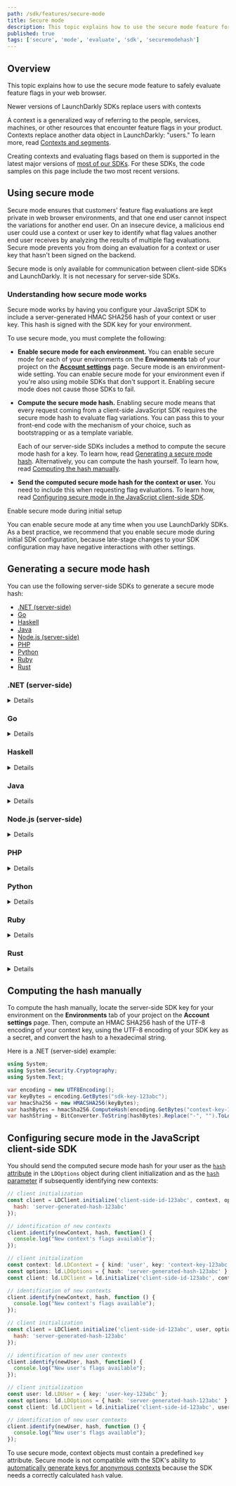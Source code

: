 ```yaml
---
path: /sdk/features/secure-mode
title: Secure mode
description: This topic explains how to use the secure mode feature for safely evaluating feature flags in your web browser.
published: true
tags: ['secure', 'mode', 'evaluate', 'sdk', 'securemodehash']
---
```


## Overview

This topic explains how to use the secure mode feature to safely evaluate feature flags in your web browser.

<Callout intent="info">
<CalloutTitle>Newer versions of LaunchDarkly SDKs replace users with contexts</CalloutTitle>
<CalloutDescription>

A context is a generalized way of referring to the people, services, machines, or other resources that encounter feature flags in your product. Contexts replace another data object in LaunchDarkly: "users." To learn more, read [Contexts and segments](/home/contexts).

Creating contexts and evaluating flags based on them is supported in the latest major versions of [most of our SDKs](/sdk). For these SDKs, the code samples on this page include the two most recent versions.

</CalloutDescription>
</Callout>

## Using secure mode

Secure mode ensures that customers' feature flag evaluations are kept private in web browser environments, and that one end user cannot inspect the variations for another end user. On an insecure device, a malicious end user could use a context or user key to identify what flag values another end user receives by analyzing the results of multiple flag evaluations. Secure mode prevents you from doing an evaluation for a context or user key that hasn't been signed on the backend.

Secure mode is only available for communication between client-side SDKs and LaunchDarkly. It is not necessary for server-side SDKs.

### Understanding how secure mode works

Secure mode works by having you configure your JavaScript SDK to include a server-generated HMAC SHA256 hash of your context or user key. This hash is signed with the SDK key for your environment.

To use secure mode, you must complete the following:

* **Enable secure mode for each environment.** You can enable secure mode for each of your environments on the **Environments** tab of your project on the [**Account settings**](https://app.launchdarkly.com/settings/projects) page. Secure mode is an environment-wide setting. You can enable secure mode for your environment even if you're also using mobile SDKs that don't support it. Enabling secure mode does not cause those SDKs to fail.

* **Compute the secure mode hash.** Enabling secure mode means that every request coming from a client-side JavaScript SDK requires the secure mode hash to evaluate flag variations. You can pass this to your front-end code with the mechanism of your choice, such as bootstrapping or as a template variable.

  Each of our server-side SDKs includes a method to compute the secure mode hash for a key. To learn how, read [Generating a secure mode hash](#generating-a-secure-mode-hash). Alternatively, you can compute the hash yourself. To learn how, read [Computing the hash manually](#computing-the-hash-manually).

* **Send the computed secure mode hash for the context or user.** You need to include this when requesting flag evaluations. To learn how, read [Configuring secure mode in the JavaScript client-side SDK](#configuring-secure-mode-in-the-javascript-client-side-sdk).

<Callout intent="info">
<CalloutTitle>Enable secure mode during initial setup</CalloutTitle>
<CalloutDescription>

You can enable secure mode at any time when you use LaunchDarkly SDKs. As a best practice, we recommend that you enable secure mode during initial SDK configuration, because late-stage changes to your SDK configuration may have negative interactions with other settings.

</CalloutDescription>
</Callout>

## Generating a secure mode hash

You can use the following server-side SDKs to generate a secure mode hash:

* [.NET (server-side)](#net-server-side)
* [Go](#go)
* [Haskell](#haskell)
* [Java](#java)
* [Node.js (server-side)](#nodejs-server-side)
* [PHP](#php)
* [Python](#python)
* [Ruby](#ruby)
* [Rust](#rust)

### .NET (server-side)

<Details summary="Expand .NET (server-side) code sample">

The [`SecureModeHash`](https://launchdarkly.github.io/dotnet-server-sdk/api/LaunchDarkly.Sdk.Server.LdClient.html#LaunchDarkly_Sdk_Server_LdClient_SecureModeHash_) method computes an HMAC signature of a context signed with the client's SDK key.

Here is the method:

<CodeSample>
<CSTab label=".NET SDK v7.0 (C#)">

```csharp
var hash = client.SecureModeHash(context);
```

</CSTab>
<CSTab label=".NET SDK v6.x (C#)">

```csharp
var hash = client.SecureModeHash(user);
```

</CSTab>
</CodeSample>
</Details>

### Go

<Details summary="Expand Go code sample">

The [`SecureModeHash`](https://pkg.go.dev/github.com/launchdarkly/go-server-sdk/v6#LDClient.SecureModeHash) method computes an HMAC signature of a context signed with the client's SDK key.

Here is the method:

<CodeSample>
<CSTab label="Go SDK v6.0">

```go
client.SecureModeHash(context)
```

</CSTab>
<CSTab label="Go SDK v5.x">

```go
client.SecureModeHash(user)
```

</CSTab>
</CodeSample>
</Details>

### Haskell

<Details summary="Expand Haskell code sample">

The `secureModeHash` method computes an HMAC signature of a context signed with the client's SDK key.

Here is the method:

<CodeSample>
<CSTab label="Haskell SDK v4.0">

```haskell
secureModeHash client context
```

</CSTab>
</CodeSample>
</Details>


### Java

<Details summary="Expand Java code sample">

The [`secureModeHash`](https://javadoc.io/doc/com.launchdarkly/launchdarkly-java-server-sdk/latest/com/launchdarkly/sdk/server/LDClient.html#secureModeHash(com.launchdarkly.sdk.LDContext)) method computes an HMAC signature of a context signed with the client's SDK key.

Here is the method:

<CodeSample>
<CSTab label="Java SDK v6.0">

```java
client.secureModeHash(context);
```

</CSTab>
<CSTab label="Java SDK v5.x">

```java
client.secureModeHash(user);
```

</CSTab>
</CodeSample>
</Details>

### Node.js (server-side)

<Details summary="Expand Node.js (server-side) code sample">

The `secureModeHash` method computes an HMAC signature of a user signed with the client's SDK key.

Here is the method:

<CodeSample>
<CSTab label="Node.js SDK v7.0 (JavaScript)">

```js
client.secureModeHash(context);
```

</CSTab>
<CSTab label="Node.js SDK v6.x (JavaScript)">

```js
client.secureModeHash(user);
```

</CSTab>
</CodeSample>
</Details>

### PHP

<Details summary="Expand PHP code sample">

The `secureModeHash` method computes an HMAC signature of a context signed with the client's SDK key.

Here is the method:

<CodeSample>
<CSTab label="PHP SDK v5.0">

```php
$hash = $client->secureModeHash($context);
```

</CSTab>
<CSTab label="PHP SDK v4.x">

```php
$hash = $client->secureModeHash(user);
```

</CSTab>
</CodeSample>
</Details>

### Python

<Details summary="Expand Python code sample">

The `SecureModeHash` method computes an HMAC signature of a context signed with the client's SDK key.

Here is the method:

<CodeSample>
<CSTab label="Python SDK v8.0">

```python
hash = ldclient.get().secure_mode_hash(context)
```

</CSTab>
<CSTab label="Python SDK v7.x">

```python
hash = ldclient.get().secure_mode_hash(user)
```

</CSTab>
</CodeSample>
</Details>

### Ruby

<Details summary="Expand Ruby code sample">

The `secure_mode_hash` method computes an HMAC signature of a context signed with the client's SDK key.

Here is the method:

<CodeSample>
<CSTab label="Ruby SDK v7.0">

```ruby
client.secure_mode_hash(context)
```

</CSTab>
<CSTab label="Ruby SDK v6.x">

```ruby
client.secure_mode_hash(user)
```

</CSTab>
</CodeSample>
</Details>

### Rust

<Details summary="Expand Rust code sample">

The `secure_mode_hash` method computes an HMAC signature of a context signed with the client's SDK key.

Here is the method:

<CodeSample>
<CSTab label="Rust SDK v1">

```rust
client.secure_mode_hash(&context);
```
</CSTab>
<CSTab label="Rust SDK beta">

```rust
client.secure_mode_hash(&user);
```
</CSTab>
</CodeSample>
</Details>

## Computing the hash manually

To compute the hash manually, locate the server-side SDK key for your environment on the **Environments** tab of your project on the **Account settings** page. Then, compute an HMAC SHA256 hash of the UTF-8 encoding of your context key, using the UTF-8 encoding of your SDK key as a secret, and convert the hash to a hexadecimal string.

Here is a .NET (server-side) example:

<CodeSample>
<CSTab label="C#">

```csharp
using System;
using System.Security.Cryptography;
using System.Text;

var encoding = new UTF8Encoding();
var keyBytes = encoding.GetBytes("sdk-key-123abc");
var hmacSha256 = new HMACSHA256(keyBytes);
var hashBytes = hmacSha256.ComputeHash(encoding.GetBytes("context-key-123abc"));
var hashString = BitConverter.ToString(hashBytes).Replace("-", "").ToLower();
```

</CSTab>
</CodeSample>

## Configuring secure mode in the JavaScript client-side SDK

You should send the computed secure mode hash for your user as the [`hash` attribute](https://launchdarkly.github.io/js-client-sdk/interfaces/LDOptions.html#hash) in the `LDOptions` object during client initialization and as the [`hash` parameter](https://launchdarkly.github.io/js-client-sdk/interfaces/LDClient.html#identify) if subsequently identifying new contexts:

<CodeSample>
<CSTab label="JavaScript SDK v3.0">

```js
// client initialization
const client = LDClient.initialize('client-side-id-123abc', context, options = {
  hash: 'server-generated-hash-123abc'
});

// identification of new contexts
client.identify(newContext, hash, function() {
  console.log("New context's flags available");
});
```

</CSTab>
<CSTab label="JavaScript SDK v3.0 (TypeScript)">

```ts
// client initialization
const context: ld.LDContext = { kind: 'user', key: 'context-key-123abc' };
const options: ld.LDOptions = { hash: 'server-generated-hash-123abc' };
const client: ld.LDClient = ld.initialize('client-side-id-123abc', context, options);

// identification of new contexts
client.identify(newContext, hash, function () {
  console.log("New context's flags available");
});

```

</CSTab>
<CSTab label="JavaScript SDK v2.x">

```js
// client initialization
const client = LDClient.initialize('client-side-id-123abc', user, options = {
  hash: 'server-generated-hash-123abc'
});

// identification of new user contexts
client.identify(newUser, hash, function() {
  console.log("New user's flags available");
});
```

</CSTab>
<CSTab label="JavaScript SDK v2.x (TypeScript)">

```ts
// client initialization
const user: ld.LDUser = { key: 'user-key-123abc' };
const options: ld.LDOptions = { hash: 'server-generated-hash-123abc' };
const client: ld.LDClient = ld.initialize('client-side-id-123abc', user, options);

// identification of new user contexts
client.identify(newUser, hash, function () {
  console.log("New user's flags available");
});

```

</CSTab>
</CodeSample>

To use secure mode, context objects must contain a predefined `key` attribute. Secure mode is not compatible with the SDK's ability to [automatically generate keys for anonymous contexts](/sdk/features/user-context-config#anonymous-contexts-in-the-javascript-sdk) because the SDK needs a correctly calculated `hash` value.
